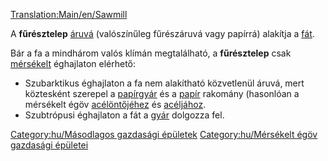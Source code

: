 [[Translation:Main/en/Sawmill]]{{en/-}}
{{hu/Gazdasági épületek|kép=Sawmill.png
|név=Fűrésztelep
|klíma=[[Main/en/Éghajlatok/Hu#Mérsékelt|mérsékelt]]
|elfogad=[[Main/hu/Fa|fát]]
|előállít=[[Main/hu/Áru|árut]]
}}


A '''fűrésztelep''' [[Main/hu/Áru|áruvá]] (valószínűleg  fűrészáruvá vagy papírrá) alakítja a [[Main/hu/Fa|fát]].

Bár a fa a mindhárom valós klímán megtalálható, a '''fűrésztelep''' csak [[Main/en/Éghajlatok/Hu#Mérsékelt|mérsékelt]] éghajlaton elérhető:
* Szubarktikus éghajlaton a fa nem alakítható közvetlenül áruvá, mert köztesként szerepel a [[Main/hu/Papírgyár|papírgyár]] és a [[Main/hu/Papír|papír]] rakomány (hasonlóan a mérsékelt égöv [[Main/hu/Acélöntő|acélöntőjéhez]] és [[Main/hu/Acél|acéljához]].
* Szubtrópusi éghajlaton a fát a [[Main/hu/Gyár|gyár]] dolgozza fel.

{{hu/Navbox Gazdasági épületek}}

[[Category:hu/Másodlagos gazdasági épületek]]
[[Category:hu/Mérsékelt égöv gazdasági épületei]]